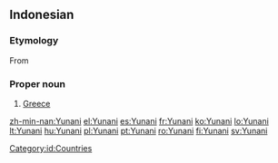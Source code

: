 ==Indonesian==
{{wikipedia|lang=id}}

===Etymology===
From {{etyl|ar|id}} {{term|lang=ar|sc=Arab|اليونان||Greece|tr=al-yunaan}}

===Proper noun===
{{head|id|proper noun}}

# [[Greece]]

[[Category:id:Countries]]

[[zh-min-nan:Yunani]]
[[el:Yunani]]
[[es:Yunani]]
[[fr:Yunani]]
[[ko:Yunani]]
[[lo:Yunani]]
[[lt:Yunani]]
[[hu:Yunani]]
[[pl:Yunani]]
[[pt:Yunani]]
[[ro:Yunani]]
[[fi:Yunani]]
[[sv:Yunani]]